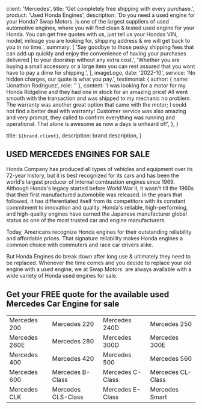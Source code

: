 
  client: 'Mercedes',
  title: 'Get completely free shipping with every purchase.',
  product: 'Used Honda Engines',
  description:
    'Do you need a used engine for your Honda? Swap Motors. is one of the largest suppliers of used automotive engines, where you will find clean & tested used engine for your Honda. You can get free quotes with us, just tell us your Hondas VIN, model, mileage you are looking for, shipping address & we will get back to you in no time.',
  summary: [
    'Say goodbye to those pesky shipping fees that can add up quickly and enjoy the convenience of having your purchases delivered | to your doorstep without any extra cost.',
    'Whether you are buying a small accessory or a large item you can rest assured that you wont have to pay a dime for shipping.',
  ],
  imageLogo,
  date: '2022-10',
  service: 'No hidden charges, our quote is what you pay.',
  testimonial: {
    author: { name: 'Jonathon Rodriguez', role: '' },
    content:
      'I was looking for a motor for my Honda Ridgeline and they had one in stock for an amazing price! All went smooth with the transaction and was shipped to my mechanic no problem. The warranty was another great option that came with the motor; I could not find a better deal with warranty! Customer service was also amazing and very prompt, they called to confirm everything was running and operational. That alone is awesome as now a days is unheard of!',
  },
}

  title: `${brand.client}`,
  description: brand.description,
}

## USED MERCEDES ENGINES FOR SALE

Honda Company has produced all types of vehicles and equipment over its 72-year history, but it is best recognized for its cars and has been the world's largest producer of internal combustion engines since 1969. Although Honda's legacy started before World War II, it wasn't till the 1960s that their first manufactured automobile was released. In the years that followed, it has differentiated itself from its competitors with its constant commitment to innovation and quality. Honda's reliable, high-performing, and high-quality engines have earned the Japanese manufacturer global status as one of the most trusted car and engine manufacturers.

Today, Americans recognize Honda engines for their outstanding reliability and affordable prices. That signature reliability makes Honda engines a common choice with commuters and race car drivers alike.

But Honda Engines do break down after long use & ultimately they need to be replaced. Whenever the time comes and you decide to replace your old engine with a used engine, we at Swap Motors. are always available with a wide variety of Honda used engines for sale.

## Get your FREE quote for the available used Mercedes Car Engine for sale

|               |                    |                  |                   |
| ------------- | ------------------ | ---------------- | ----------------- |
| Mercedes 200  | Mercedes 220       | Mercedes 240D    | Mercedes 250      |
| Mercedes 260E | Mercedes 280       | Mercedes 300D    | Mercedes 300E     |
| Mercedes 400  | Mercedes 420       | Mercedes 500     | Mercedes 560      |
| Mercedes 600  | Mercedes B-Class   | Mercedes C-Class | Mercedes CL-Class |
| Mercedes CLK  | Mercedes CLS-Class | Mercedes E-Class | Mercedes Smart    |
